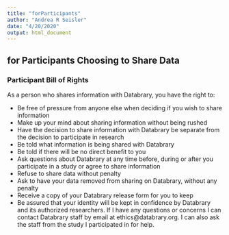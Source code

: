 ```yaml
---
title: "forParticipants"
author: "Andrea R Seisler"
date: "4/20/2020"
output: html_document
---
```


## for Participants Choosing to Share Data
### Participant Bill of Rights

As a person who shares information with Databrary, you have the right to:

  - Be free of pressure from anyone else when deciding if you wish to share information
  - Make up your mind about sharing information without being rushed
  - Have the decision to share information with Databrary be separate from the decision to participate in research
  - Be told what information is being shared with Databrary
  - Be told if there will be no direct benefit to you
  - Ask questions about Databrary at any time before, during or after you participate in a study or agree to share information
  - Refuse to share data without penalty
  - Ask to have your data removed from sharing on Databrary, without any penalty
  - Receive a copy of your Databrary release form for you to keep
  - Be assured that your identity will be kept in confidence by Databrary and its authorized researchers.
If I have any questions or concerns I can contact Databrary staff by email at ethics@databrary.org. I can also ask the staff from the study I participated in for help.